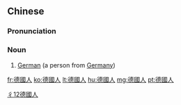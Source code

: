 ==Chinese==
{{zh-forms|s=德国人|type=21}}

===Pronunciation===
{{zh-pron
|m=Déguórén
|c=dak1 gwok3 jan4
|h=pfs=tet-koet-ngìn
|mn=Tek-kok-lâng
|cat=n
}}

===Noun===
{{zh-noun}}

# [[German]] (a person from [[Germany]])

[[Category:zh:Nationalities|彳12德國人]]

[[fr:德國人]]
[[ko:德國人]]
[[lt:德國人]]
[[hu:德國人]]
[[mg:德國人]]
[[pt:德國人]]